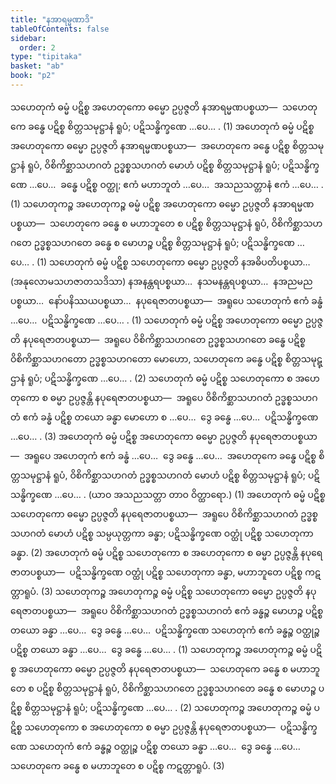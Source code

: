 ```yaml
---
title: "နအာရမ္မဏာဒိ"
tableOfContents: false
sidebar:
  order: 2
type: "tipitaka"
basket: "ab"
book: "p2"
---
```



<DynamicBreadcrumb />

<Division number="63" book="p2" e="ch" v="38" p="26">

<Paragraph number="167" book="p2">
သဟေတုကံ ဓမ္မံ ပဋိစ္စ အဟေတုကော ဓမ္မော ဥပ္ပဇ္ဇတိ နအာရမ္မဏပစ္စယာ—  သဟေတုကေ ခန္ဓေ ပဋိစ္စ စိတ္တသမုဋ္ဌာနံ ရူပံ; ပဋိသန္ဓိက္ခဏေ …ပေ… . (1)
</Paragraph>

<Paragraph number="168" book="p2">
အဟေတုကံ ဓမ္မံ ပဋိစ္စ အဟေတုကော ဓမ္မော ဥပ္ပဇ္ဇတိ နအာရမ္မဏပစ္စယာ—  အဟေတုကေ ခန္ဓေ ပဋိစ္စ စိတ္တသမုဋ္ဌာနံ ရူပံ, ဝိစိကိစ္ဆာသဟဂတံ ဥဒ္ဓစ္စသဟဂတံ မောဟံ ပဋိစ္စ စိတ္တသမုဋ္ဌာနံ ရူပံ; ပဋိသန္ဓိက္ခဏေ …ပေ…  ခန္ဓေ ပဋိစ္စ ဝတ္ထု; ဧကံ မဟာဘူတံ …ပေ…  အသညသတ္တာနံ ဧကံ …ပေ… . (1)
</Paragraph>

<Paragraph number="169" book="p2">
သဟေတုကဉ္စ အဟေတုကဉ္စ ဓမ္မံ ပဋိစ္စ အဟေတုကော ဓမ္မော ဥပ္ပဇ္ဇတိ နအာရမ္မဏပစ္စယာ—  သဟေတုကေ ခန္ဓေ စ မဟာဘူတေ စ ပဋိစ္စ စိတ္တသမုဋ္ဌာနံ ရူပံ, ဝိစိကိစ္ဆာသဟဂတေ ဥဒ္ဓစ္စသဟဂတေ ခန္ဓေ စ မောဟဉ္စ ပဋိစ္စ စိတ္တသမုဋ္ဌာနံ ရူပံ; ပဋိသန္ဓိက္ခဏေ …ပေ… . (1)
</Paragraph>

<Paragraph number="170" book="p2">
သဟေတုကံ ဓမ္မံ ပဋိစ္စ သဟေတုကော ဓမ္မော ဥပ္ပဇ္ဇတိ နအဓိပတိပစ္စယာ…  (အနုလောမသဟဇာတသဒိသာ) နအနန္တရပစ္စယာ…  နသမနန္တရပစ္စယာ…  နအညမညပစ္စယာ…  နော်ပနိဿယပစ္စယာ…  နပုရေဇာတပစ္စယာ—  အရူပေ သဟေတုကံ ဧကံ ခန္ဓံ …ပေ…  ပဋိသန္ဓိက္ခဏေ …ပေ… . (1)
</Paragraph>

</Division>
<Division number="64" book="p2" e="ch" v="38" p="26">

<Paragraph number="171" book="p2">
သဟေတုကံ ဓမ္မံ ပဋိစ္စ အဟေတုကော ဓမ္မော ဥပ္ပဇ္ဇတိ နပုရေဇာတပစ္စယာ—  အရူပေ ဝိစိကိစ္ဆာသဟဂတေ ဥဒ္ဓစ္စသဟဂတေ ခန္ဓေ ပဋိစ္စ ဝိစိကိစ္ဆာသဟဂတော ဥဒ္ဓစ္စသဟဂတော မောဟော, သဟေတုကေ ခန္ဓေ ပဋိစ္စ စိတ္တသမုဋ္ဌာနံ ရူပံ; ပဋိသန္ဓိက္ခဏေ …ပေ… . (2)
</Paragraph>

<Paragraph number="172" book="p2">
သဟေတုကံ ဓမ္မံ ပဋိစ္စ သဟေတုကော စ အဟေတုကော စ ဓမ္မာ ဥပ္ပဇ္ဇန္တိ နပုရေဇာတပစ္စယာ—  အရူပေ ဝိစိကိစ္ဆာသဟဂတံ ဥဒ္ဓစ္စသဟဂတံ ဧကံ ခန္ဓံ ပဋိစ္စ တယော ခန္ဓာ မောဟော စ …ပေ…  ဒွေ ခန္ဓေ …ပေ…  ပဋိသန္ဓိက္ခဏေ …ပေ… . (3)
</Paragraph>

<Paragraph number="173" book="p2">
အဟေတုကံ ဓမ္မံ ပဋိစ္စ အဟေတုကော ဓမ္မော ဥပ္ပဇ္ဇတိ နပုရေဇာတပစ္စယာ—  အရူပေ အဟေတုကံ ဧကံ ခန္ဓံ …ပေ…  ဒွေ ခန္ဓေ …ပေ…  အဟေတုကေ ခန္ဓေ ပဋိစ္စ စိတ္တသမုဋ္ဌာနံ ရူပံ, ဝိစိကိစ္ဆာသဟဂတံ ဥဒ္ဓစ္စသဟဂတံ မောဟံ ပဋိစ္စ စိတ္တသမုဋ္ဌာနံ ရူပံ; ပဋိသန္ဓိက္ခဏေ …ပေ… . (ယာဝ အသညသတ္တာ တာဝ ဝိတ္ထာရော.) (1)
</Paragraph>

<Paragraph number="174" book="p2">
အဟေတုကံ ဓမ္မံ ပဋိစ္စ သဟေတုကော ဓမ္မော ဥပ္ပဇ္ဇတိ နပုရေဇာတပစ္စယာ—  အရူပေ ဝိစိကိစ္ဆာသဟဂတံ ဥဒ္ဓစ္စသဟဂတံ မောဟံ ပဋိစ္စ သမ္ပယုတ္တကာ ခန္ဓာ; ပဋိသန္ဓိက္ခဏေ ဝတ္ထုံ ပဋိစ္စ သဟေတုကာ ခန္ဓာ. (2)
</Paragraph>

<Paragraph number="175" book="p2">
အဟေတုကံ ဓမ္မံ ပဋိစ္စ သဟေတုကော စ အဟေတုကော စ ဓမ္မာ ဥပ္ပဇ္ဇန္တိ နပုရေဇာတပစ္စယာ—  ပဋိသန္ဓိက္ခဏေ ဝတ္ထုံ ပဋိစ္စ သဟေတုကာ ခန္ဓာ, မဟာဘူတေ ပဋိစ္စ ကဋတ္တာရူပံ. (3)
</Paragraph>

</Division>
<Division number="65" book="p2" e="ch" v="38" p="26">

<Paragraph number="176" book="p2">
သဟေတုကဉ္စ အဟေတုကဉ္စ ဓမ္မံ ပဋိစ္စ သဟေတုကော ဓမ္မော ဥပ္ပဇ္ဇတိ နပုရေဇာတပစ္စယာ—  အရူပေ ဝိစိကိစ္ဆာသဟဂတံ ဥဒ္ဓစ္စသဟဂတံ ဧကံ ခန္ဓဉ္စ မောဟဉ္စ ပဋိစ္စ တယော ခန္ဓာ …ပေ…  ဒွေ ခန္ဓေ …ပေ…  ပဋိသန္ဓိက္ခဏေ သဟေတုကံ ဧကံ ခန္ဓဉ္စ ဝတ္ထုဉ္စ ပဋိစ္စ တယော ခန္ဓာ …ပေ…  ဒွေ ခန္ဓေ …ပေ… . (1)
</Paragraph>

<Paragraph number="177" book="p2">
သဟေတုကဉ္စ အဟေတုကဉ္စ ဓမ္မံ ပဋိစ္စ အဟေတုကော ဓမ္မော ဥပ္ပဇ္ဇတိ နပုရေဇာတပစ္စယာ—  သဟေတုကေ ခန္ဓေ စ မဟာဘူတေ စ ပဋိစ္စ စိတ္တသမုဋ္ဌာနံ ရူပံ, ဝိစိကိစ္ဆာသဟဂတေ ဥဒ္ဓစ္စသဟဂတေ ခန္ဓေ စ မောဟဉ္စ ပဋိစ္စ စိတ္တသမုဋ္ဌာနံ ရူပံ; ပဋိသန္ဓိက္ခဏေ …ပေ… . (2)
</Paragraph>

<Paragraph number="178" book="p2">
သဟေတုကဉ္စ အဟေတုကဉ္စ ဓမ္မံ ပဋိစ္စ သဟေတုကော စ အဟေတုကော စ ဓမ္မာ ဥပ္ပဇ္ဇန္တိ နပုရေဇာတပစ္စယာ—  ပဋိသန္ဓိက္ခဏေ သဟေတုကံ ဧကံ ခန္ဓဉ္စ ဝတ္ထုဉ္စ ပဋိစ္စ တယော ခန္ဓာ …ပေ…  ဒွေ ခန္ဓေ …ပေ…  သဟေတုကေ ခန္ဓေ စ မဟာဘူတေ စ ပဋိစ္စ ကဋတ္တာရူပံ. (3)
</Paragraph>
</Division>